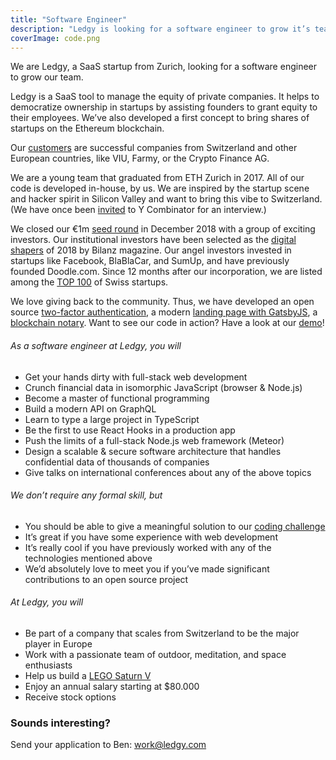 ```yaml
---
title: "Software Engineer"
description: "Ledgy is looking for a software engineer to grow it’s team. Join us to work on React, Node.js, Flow, and Meteor."
coverImage: code.png
---
```


We are Ledgy, a SaaS startup from Zurich, looking for a software engineer to grow our team.

Ledgy is a SaaS tool to manage the equity of private companies. It helps to democratize ownership in startups by assisting founders to grant equity to their employees. We’ve also developed a first concept to bring shares of startups on the Ethereum blockchain.

Our [customers](/#references) are successful companies from Switzerland and other European countries, like VIU, Farmy, or the Crypto Finance AG.

We are a young team that graduated from ETH Zurich in 2017. All of our code is developed in-house, by us. We are inspired by the startup scene and hacker spirit in Silicon Valley and want to bring this vibe to Switzerland. (We have once been [invited](https://blog.ledgy.com/our-interview-at-y-combinator-e1131fd89ecc) to Y Combinator for an interview.)

We closed our €1m [seed round](https://www.eu-startups.com/2018/12/ledgy-raises-funding/) in December 2018 with a group of exciting investors. Our institutional investors have been selected as the [digital shapers](https://www.bilanz.ch/people/investors) of 2018 by Bilanz magazine. Our angel investors invested in startups like Facebook, BlaBlaCar, and SumUp, and have previously founded Doodle.com. Since 12 months after our incorporation, we are listed among the [TOP 100](https://www.top100startup.ch/index.cfm?CFID=30662266&CFTOKEN=5d1c365fa7651b6b-C39A8E03-C967-5D24-C2B1A2E98BD73FA6&page=136340&profilesEntry=1) of Swiss startups.

We love giving back to the community. Thus, we have developed an open source [​two-factor authentication​](https://blog.meteor.com/tutorial-two-factor-authentication-with-meteor-and-totp-21d4a2f9ee51), a modern [​landing page with GatsbyJS​](https://github.com/morloy/ledgy.com), a [​blockchain notary​](https://blog.ledgy.com/the-ledgy-blockchain-notary-3fb3dc423aae).
Want to see our code in action? Have a look at our [​demo​](https://demo.ledgy.com/)!

###### As a software engineer at Ledgy, you will
* Get your hands dirty with full-stack web development
* Crunch financial data in isomorphic JavaScript (browser & Node.js)
* Become a master of functional programming
* Build a modern API on GraphQL
* Learn to type a large project in TypeScript
* Be the first to use React Hooks in a production app
* Push the limits of a full-stack Node.js web framework (Meteor)
* Design a scalable & secure software architecture that handles confidential data of thousands of companies
* Give talks on international conferences about any of the above topics

###### We don’t require any formal skill, but
* You should be able to give a meaningful solution to our [​coding challenge​](https://gist.github.com/morloy/40bc8469cef175c7607a437ac37d4110)
* It’s great if you have some experience with web development
* It’s really cool if you have previously worked with any of the technologies mentioned above
* We’d absolutely love to meet you if you’ve made significant contributions to an open source project

###### At Ledgy, you will
* Be part of a company that scales from Switzerland to be the major player in Europe
* Work with a passionate team of outdoor, meditation, and space enthusiasts
* Help us build a [LEGO Saturn V](https://youtu.be/UxtUrloLlm8)
* Enjoy an annual salary starting at $80.000
* Receive stock options

### Sounds interesting?

Send your application to Ben: ​[work@ledgy.com​](mailto:work@ledgy.com)
